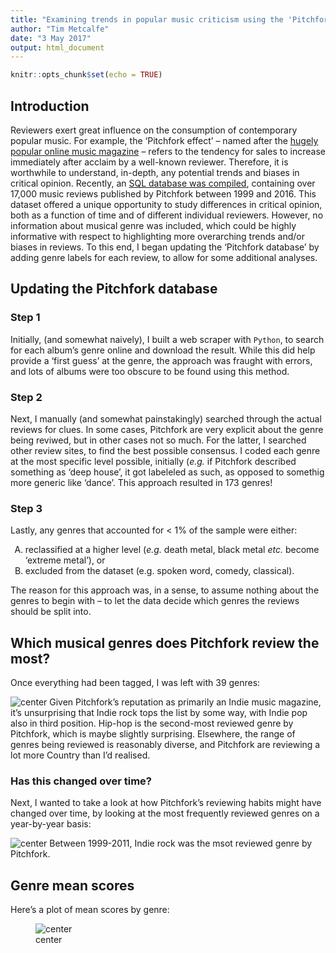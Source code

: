 ```yaml
---
title: "Examining trends in popular music criticism using the 'Pitchfork database'"
author: "Tim Metcalfe"
date: "3 May 2017"
output: html_document
---
```


```r
knitr::opts_chunk$set(echo = TRUE)
```

## Introduction

Reviewers exert great influence on the consumption of contemporary popular music. For example, the 'Pitchfork effect' -- named after the [hugely popular online music magazine](http://pitchfork.com) -- refers to the tendency for sales to increase immediately after acclaim by a well-known reviewer. Therefore, it is worthwhile to understand, in-depth, any potential trends and biases in critical opinion. Recently, an [SQL database was compiled](https://github.com/nsgrantham/pitchfork-reviews), containing over 17,000 music reviews published by Pitchfork between 1999 and 2016. This dataset offered a unique opportunity to study differences in critical opinion, both as a function of time and of different individual reviewers. However, no information about musical genre was included, which could be highly informative with respect to highlighting more overarching trends and/or biases in reviews. To this end, I began updating the 'Pitchfork database' by adding genre labels for each review, to allow for some additional analyses.

## Updating the Pitchfork database

### Step 1
Initially, (and somewhat naively), I built a web scraper with `Python`, to search for each album's genre online and download the result. While this did help provide a 'first guess' at the genre, the approach was fraught with errors, and lots of albums were too obscure to be found using this method.

### Step 2
Next, I manually (and somewhat painstakingly) searched through the actual reviews for clues. In some cases, Pitchfork are very explicit about the genre being reviwed, but in other cases not so much. For the latter, I searched other review sites, to find the best possible consensus. I coded each genre at the most specific level possible, initially (*e.g.* if Pitchfork described something as 'deep house', it got labeleled as such, as opposed to somethig more generic like 'dance'. This approach resulted in 173 genres!

### Step 3
Lastly, any genres that accounted for < 1% of the sample were either:

A) reclassified at a higher level (*e.g.* death metal, black metal *etc.* become 'extreme metal'), or 
B) excluded from the dataset (e.g. spoken word, comedy, classical).

The reason for this approach was, in a sense, to assume nothing about the genres to begin with -- to let the data decide which genres the reviews should be split into.

## Which musical genres does Pitchfork review the most?

Once everything had been tagged, I was left with 39 genres:

![center](C:\Users\megaw_000\Documents\GitHub\megawalrus.github.io\figs\genre_counts.png)
Given Pitchfork's reputation as primarily an Indie music magazine, it's unsurprising that Indie rock tops the list by some way, with Indie pop also in third position. Hip-hop is the second-most reviewed genre by Pitchfork, which is maybe slightly surprising. Elsewhere, the range of genres being reviewed is reasonably diverse, and Pitchfork are reviewing a lot more Country than I'd realised.

### Has this changed over time?

Next, I wanted to take a look at how Pitchfork's reviewing habits might have changed over time, by looking at the most frequently reviewed genres on a year-by-year basis:

![center](C:\Users\megaw_000\Documents\GitHub\megawalrus.github.io\figs\genre_counts_over_time.png)
Between 1999-2011, Indie rock was the msot reviewed genre by Pitchfork.

## Genre mean scores

Here's a plot of mean scores by genre:

![center](C:\Users\megaw_000\Documents\GitHub\megawalrus.github.io\figs\genre_mean_scores.png)

